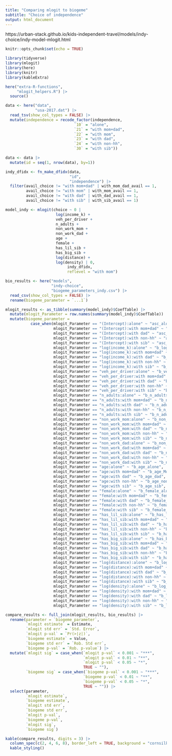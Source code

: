 ```yaml
---
title: "Comparing mlogit to biogeme"
subtitle: "Choice of independence"
output: html_document
---
```


https://urban-stack.github.io/kids-independent-travel/models/indy-choice/indy-model-mlogit.html

```r
knitr::opts_chunk$set(echo = TRUE)
```


```r
library(tidyverse)
library(mlogit)
library(here)
library(knitr)
library(kableExtra)

here("extra-R-functions",
     "mlogit_helpers.R") |>
  source()
```



```r
data <- here("data",
             "usa-2017.dat") |>
  read_tsv(show_col_types = FALSE) |>
  mutate(independence = recode_factor(independence, 
                              `10` = "alone",
                              `21` = "with mom+dad",
                              `22` = "with mom",
                              `23` = "with dad",
                              `24` = "with non-hh",
                              `30` = "with sib")) 

data <- data |>
  mutate(id = seq(1, nrow(data), by=1))
```



```r
indy_dfidx <- fn_make_dfidx(data,
                            "id",
                            "independence") |>
  filter(avail_choice != "with mom+dad" | with_mom_dad_avail == 1,
         avail_choice != "with mom" | with_mom_avail == 1,
         avail_choice != "with dad" | with_dad_avail == 1,
         avail_choice != "with sib" | with_sib_avail == 1)
```



```r
model_indy <- mlogit(choice ~ 0 | 
                      log(income_k) +
                      veh_per_driver +
                      n_adults +
                      non_work_mom +
                      non_work_dad + 
                      age +
                      female +
                      has_lil_sib +
                      has_big_sib +
                      log(distance) +
                      log(density) | 0,
                           indy_dfidx,
                           reflevel = "with mom")
```


```r
bio_results <- here("models",
                    "indy-choice",
                    "biogeme_parameters_indy.csv") |>
  read_csv(show_col_types = FALSE) |>
  rename(biogeme_parameter = `...1`) 

mlogit_results <- as_tibble(summary(model_indy)$CoefTable) |>
  mutate(mlogit_Parameter = row.names(summary(model_indy)$CoefTable)) |>
  mutate(biogeme_parameter = 
           case_when(mlogit_Parameter == "(Intercept):alone" ~ "asc_alone",
                     mlogit_Parameter == "(Intercept):with mom+dad" ~ "asc_MomDad",
                     mlogit_Parameter == "(Intercept):with dad" ~ "asc_dad",
                     mlogit_Parameter == "(Intercept):with non-hh" ~ "asc_non_hh",
                     mlogit_Parameter == "(Intercept):with sib" ~ "asc_sib",
                     mlogit_Parameter == "log(income_k):alone" ~ "b_log_income_k_alone",
                     mlogit_Parameter == "log(income_k):with mom+dad" ~ "b_log_income_k_MomDad",
                     mlogit_Parameter == "log(income_k):with dad" ~ "b_log_income_k_dad",
                     mlogit_Parameter == "log(income_k):with non-hh" ~ "b_log_income_k_non_hh",
                     mlogit_Parameter == "log(income_k):with sib" ~ "b_log_income_k_sib",
                     mlogit_Parameter == "veh_per_driver:alone" ~ "b_veh_per_driver_alone",
                     mlogit_Parameter == "veh_per_driver:with mom+dad" ~ "b_veh_per_driver_MomDad",
                     mlogit_Parameter == "veh_per_driver:with dad" ~ "b_veh_per_driver_dad",
                     mlogit_Parameter == "veh_per_driver:with non-hh" ~ "b_veh_per_driver_non_hh",
                     mlogit_Parameter == "veh_per_driver:with sib" ~ "b_veh_per_driver_sib",
                     mlogit_Parameter == "n_adults:alone" ~ "b_n_adults_alone",
                     mlogit_Parameter == "n_adults:with mom+dad" ~ "b_n_adults_MomDad",
                     mlogit_Parameter == "n_adults:with dad" ~ "b_n_adults_dad",
                     mlogit_Parameter == "n_adults:with non-hh" ~ "b_n_adults_non_hh",
                     mlogit_Parameter == "n_adults:with sib" ~ "b_n_adults_sib",
                     mlogit_Parameter == "non_work_mom:alone" ~ "b_non_work_mom_alone",
                     mlogit_Parameter == "non_work_mom:with mom+dad" ~ "b_non_work_mom_MomDad",
                     mlogit_Parameter == "non_work_mom:with dad" ~ "b_non_work_mom_dad",
                     mlogit_Parameter == "non_work_mom:with non-hh" ~ "b_non_work_mom_non_hh",
                     mlogit_Parameter == "non_work_mom:with sib" ~ "b_non_work_mom_sib",
                     mlogit_Parameter == "non_work_dad:alone" ~ "b_non_work_dad_alone",
                     mlogit_Parameter == "non_work_dad:with mom+dad" ~ "b_non_work_dad_MomDad",
                     mlogit_Parameter == "non_work_dad:with dad" ~ "b_non_work_dad_dad",
                     mlogit_Parameter == "non_work_dad:with non-hh" ~ "b_non_work_dad_non_hh",
                     mlogit_Parameter == "non_work_dad:with sib" ~ "b_non_work_dad_sib",
                     mlogit_Parameter == "age:alone" ~ "b_age_alone",
                     mlogit_Parameter == "age:with mom+dad" ~ "b_age_MomDad",
                     mlogit_Parameter == "age:with dad" ~ "b_age_dad",
                     mlogit_Parameter == "age:with non-hh" ~ "b_age_non_hh",
                     mlogit_Parameter == "age:with sib" ~ "b_age_sib",
                     mlogit_Parameter == "female:alone" ~ "b_female_alone",
                     mlogit_Parameter == "female:with mom+dad" ~ "b_female_MomDad",
                     mlogit_Parameter == "female:with dad" ~ "b_female_dad",
                     mlogit_Parameter == "female:with non-hh" ~ "b_female_non_hh",
                     mlogit_Parameter == "female:with sib" ~ "b_female_sib",
                     mlogit_Parameter == "has_lil_sib:alone" ~ "b_has_lil_sib_alone",
                     mlogit_Parameter == "has_lil_sib:with mom+dad" ~ "b_has_lil_sib_MomDad",
                     mlogit_Parameter == "has_lil_sib:with dad" ~ "b_has_lil_sib_dad",
                     mlogit_Parameter == "has_lil_sib:with non-hh" ~ "b_has_lil_sib_non_hh",
                     mlogit_Parameter == "has_lil_sib:with sib" ~ "b_has_lil_sib_sib",
                     mlogit_Parameter == "has_big_sib:alone" ~ "b_has_big_sib_alone",
                     mlogit_Parameter == "has_big_sib:with mom+dad" ~ "b_has_big_sib_MomDad",
                     mlogit_Parameter == "has_big_sib:with dad" ~ "b_has_big_sib_dad",
                     mlogit_Parameter == "has_big_sib:with non-hh" ~ "b_has_big_sib_non_hh",
                     mlogit_Parameter == "has_big_sib:with sib" ~ "b_has_big_sib_sib",
                     mlogit_Parameter == "log(distance):alone" ~ "b_log_distance_alone",
                     mlogit_Parameter == "log(distance):with mom+dad" ~ "b_log_distance_MomDad",
                     mlogit_Parameter == "log(distance):with dad" ~ "b_log_distance_dad",
                     mlogit_Parameter == "log(distance):with non-hh" ~ "b_log_distance_non_hh",
                     mlogit_Parameter == "log(distance):with sib" ~ "b_log_distance_sib",
                     mlogit_Parameter == "log(density):alone" ~ "b_log_density_alone",
                     mlogit_Parameter == "log(density):with mom+dad" ~ "b_log_density_MomDad",
                     mlogit_Parameter == "log(density):with dad" ~ "b_log_density_dad",
                     mlogit_Parameter == "log(density):with non-hh" ~ "b_log_density_non_hh",
                     mlogit_Parameter == "log(density):with sib" ~ "b_log_density_sib"))

compare_results <- full_join(mlogit_results, bio_results) |>
  rename(parameter = `biogeme_parameter`,
         `mlogit estimate` = Estimate,
         `mlogit std err` = `Std. Error`,
         `mlogit p-val` = `Pr(>|z|)`,
         `biogeme estimate` = Value,
         `biogeme std err` = `Rob. Std err`,
         `biogeme p-val` = `Rob. p-value`) |>
  mutate(`mlogit sig` = case_when(`mlogit p-val` < 0.001 ~ "***",
                                  `mlogit p-val` < 0.01 ~ "**",
                                  `mlogit p-val` < 0.05 ~ "*",
                                  TRUE ~ ""),
         `biogeme sig` = case_when(`biogeme p-val` < 0.001 ~ "***",
                                  `biogeme p-val` < 0.01 ~ "**",
                                  `biogeme p-val` < 0.05 ~ "*",
                                  TRUE ~ "")) |>
  select(parameter,
         `mlogit estimate`,
         `biogeme estimate`,
         `mlogit std err`,
         `biogeme std err`,
         `mlogit p-val`,
         `biogeme p-val`,
         `mlogit sig`,
         `biogeme sig`)

```

```r
kable(compare_results, digits = 3) |>
  column_spec(c(2, 4, 6, 8), border_left = TRUE, background = "cornsilk") |>
  kable_styling()
```


